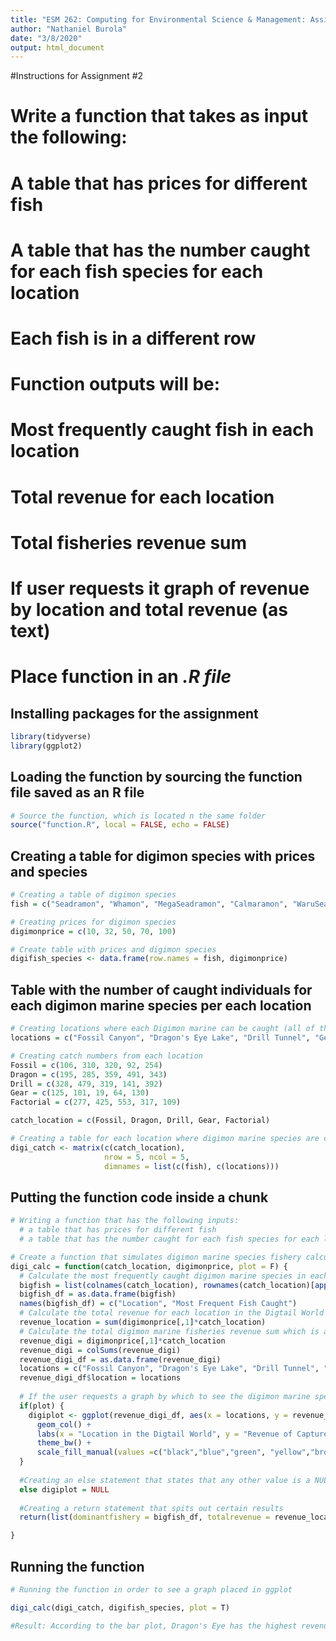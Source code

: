 ---
title: "ESM 262: Computing for Environmental Science & Management: Assignment 2 Fisheries"
author: "Nathaniel Burola" 
date: "3/8/2020" 
output: html_document
---

#Instructions for Assignment #2 

# Write a function that takes as input the following: 
# A table that has prices for different fish 
# A table that has the number caught for each fish species for each location 
# Each fish is in a different row 

# Function outputs will be: 
# Most frequently caught fish in each location 
# Total revenue for each location 
# Total fisheries revenue sum

# If user requests it graph of revenue by location and total revenue (as text)
# Place function in an *.R file*

## Installing packages for the assignment
```{r}
library(tidyverse)
library(ggplot2)

```


## Loading the function by sourcing the function file saved as an R file 
```{r load function}
# Source the function, which is located n the same folder
source("function.R", local = FALSE, echo = FALSE)

```

## Creating a table for digimon species with prices and species 
```{r fishprice}

# Creating a table of digimon species 
fish = c("Seadramon", "Whamon", "MegaSeadramon", "Calmaramon", "WaruSeadramon")

# Creating prices for digimon species 
digimonprice = c(10, 32, 50, 70, 100)

# Create table with prices and digimon species 
digifish_species <- data.frame(row.names = fish, digimonprice)

```


## Table with the number of caught individuals for each digimon marine species per each location 
```{r catchlocation}

# Creating locations where each Digimon marine can be caught (all of these are real locations from the Digtail Coast)
locations = c("Fossil Canyon", "Dragon's Eye Lake", "Drill Tunnel", "Gear Savannah", "Factorial Town")

# Creating catch numbers from each location 
Fossil = c(106, 310, 320, 92, 254)
Dragon = c(195, 285, 359, 491, 343)
Drill = c(328, 479, 319, 141, 392)
Gear = c(125, 101, 19, 64, 130)
Factorial = c(277, 425, 553, 317, 109)

catch_location = c(Fossil, Dragon, Drill, Gear, Factorial)

# Creating a table for each location where digimon marine species are caught 
digi_catch <- matrix(c(catch_location), 
                     nrow = 5, ncol = 5,
                     dimnames = list(c(fish), c(locations)))

```

## Putting the function code inside a chunk 
```{r function}

# Writing a function that has the following inputs: 
  # a table that has prices for different fish
  # a table that has the number caught for each fish species for each location

# Create a function that simulates digimon marine species fishery calculations 
digi_calc = function(catch_location, digimonprice, plot = F) {
  # Calculate the most frequently caught digimon marine species in each location
  bigfish = list(colnames(catch_location), rownames(catch_location)[apply(catch_location, 2, which.max)])
  bigfish_df = as.data.frame(bigfish)
  names(bigfish_df) = c("Location", "Most Frequent Fish Caught")
  # Calculate the total revenue for each location in the Digtail World where marine species are caught 
  revenue_location = sum(digimonprice[,1]*catch_location)
  # Calculate the total digimon marine fisheries revenue sum which is an aggregation of the total revenue
  revenue_digi = digimonprice[,1]*catch_location
  revenue_digi = colSums(revenue_digi)
  revenue_digi_df = as.data.frame(revenue_digi)
  locations = c("Fossil Canyon", "Dragon's Eye Lake", "Drill Tunnel", "Gear Savannah", "Factorial Town")
  revenue_digi_df$location = locations
  
  # If the user requests a graph by which to see the digimon marine species catch, they can see this! 
  if(plot) {
    digiplot <- ggplot(revenue_digi_df, aes(x = locations, y = revenue_digi, fill = locations, group = 0)) +
      geom_col() +
      labs(x = "Location in the Digtail World", y = "Revenue of Captured Digimon Marine Species (digitokens)", title = "Digimon Fishing Revenue By Location", subtitle = sprintf("Total Digitoken Revenue = 340,160 digitokens", revenue_location)) +
      theme_bw() +
      scale_fill_manual(values =c("black","blue","green", "yellow","brown")) + theme(plot.title = element_text(hjust = 0.5))
  }
  
  #Creating an else statement that states that any other value is a NULL value 
  else digiplot = NULL
  
  #Creating a return statement that spits out certain results 
  return(list(dominantfishery = bigfish_df, totalrevenue = revenue_location, revenuefishery = revenue_digi_df, plot = digiplot))

}

```

## Running the function 
```{r run}

# Running the function in order to see a graph placed in ggplot

digi_calc(digi_catch, digifish_species, plot = T)

#Result: According to the bar plot, Dragon's Eye has the highest revenue of captured digimon marine species with close to 100,000 digitokens whereas Gear Savannah has the lowest revenue of captured digimon marine species with close to 25,000 digitokens. 

```
